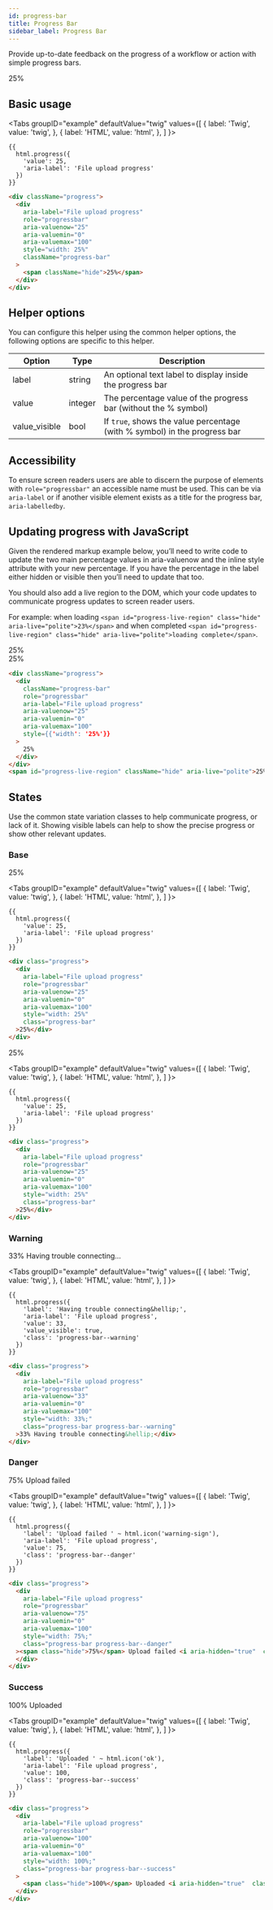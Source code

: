 ```yaml
---
id: progress-bar
title: Progress Bar
sidebar_label: Progress Bar
---
```



Provide up-to-date feedback on the progress of a workflow or action with simple progress bars.

<div className="d-example">
  <div className="progress">
    <div aria-label="File upload progress" role="progressbar" aria-valuenow="25" aria-valuemin="0" aria-valuemax="100" style={{'width': '25%'}} className="progress-bar">
      <span className="hide">25%</span>
    </div>
  </div>
</div>

## Basic usage

<Tabs
  groupID="example"
  defaultValue="twig"
  values={[
    { label: 'Twig', value: 'twig', },
    { label: 'HTML', value: 'html', },
  ]
}>
<TabItem value="twig">

```twig
{{
  html.progress({
    'value': 25,
    'aria-label': 'File upload progress'
  })
}}
```

</TabItem>
<TabItem value="html">

```html
<div className="progress">
  <div 
    aria-label="File upload progress" 
    role="progressbar" 
    aria-valuenow="25" 
    aria-valuemin="0" 
    aria-valuemax="100" 
    style="width: 25%" 
    className="progress-bar"
  >
    <span className="hide">25%</span>
  </div>
</div>
```

</TabItem>
</Tabs>

## Helper options

You can configure this helper using the common helper options, the following options are specific to this helper.

| Option | Type | Description |
| ------ | ---- | ----------- |
| label | string | An optional text label to display inside the progress bar |
| value | integer | The percentage value of the progress bar (without the % symbol) |
| value_visible | bool | If `true`, shows the value percentage (with % symbol) in the progress bar |

## Accessibility

To ensure screen readers users are able to discern the purpose of elements with `role="progressbar"` an accessible name must be used. This can be via `aria-label` or if another visible element exists as a title for the progress bar, `aria-labelledby`.

## Updating progress with JavaScript

Given the rendered markup example below, you’ll need to write code to update the two main percentage values in aria-valuenow and the inline style attribute with your new percentage. If you have the percentage in the label either hidden or visible then you’ll need to update that too.

You should also add a live region to the DOM, which your code updates to communicate progress updates to screen reader users.

For example: when loading `<span id="progress-live-region" class="hide" aria-live="polite">23%</span>` and when completed `<span id="progress-live-region" class="hide" aria-live="polite">loading complete</span>`.

<div className="d-example">
  <div className="progress">
    <div
        className="progress-bar"
        role="progressbar"
        aria-label="File upload progress"
        aria-valuenow="25"
        aria-valuemin="0"
        aria-valuemax="100"
        style={{'width': '25%'}}
    >
        25%
    </div>
  </div>
  <span id="progress-live-region" className="hide" aria-live="polite">25%</span>
</div>

```html
<div className="progress">
  <div
    className="progress-bar"
    role="progressbar"
    aria-label="File upload progress"
    aria-valuenow="25"
    aria-valuemin="0"
    aria-valuemax="100"
    style={{'width': '25%'}}
  >
    25%
  </div>
</div>
<span id="progress-live-region" className="hide" aria-live="polite">25%</span>
```

## States

Use the common state variation classes to help communicate progress, or lack of it. Showing visible labels can help to show the precise progress or show other relevant updates.

### Base

<div className="d-example">
  <div className="progress"><div aria-label="File upload progress" role="progressbar" aria-valuenow="25" aria-valuemin="0" aria-valuemax="100" style={{'width': '25%'}} className="progress-bar">25%</div></div>
</div>

<Tabs
  groupID="example"
  defaultValue="twig"
  values={[
    { label: 'Twig', value: 'twig', },
    { label: 'HTML', value: 'html', },
  ]
}>
<TabItem value="twig">

```twig
{{
  html.progress({
    'value': 25,
    'aria-label': 'File upload progress'
  })
}}
```

</TabItem>
<TabItem value="html">

```html
<div class="progress">
  <div 
    aria-label="File upload progress" 
    role="progressbar" 
    aria-valuenow="25" 
    aria-valuemin="0" 
    aria-valuemax="100" 
    style="width: 25%" 
    class="progress-bar"
  >25%</div>
</div>
```

</TabItem>
</Tabs>

<div className="d-example">
  <div className="progress"><div aria-label="File upload progress" role="progressbar" aria-valuenow="25" aria-valuemin="0" aria-valuemax="100" style={{'width': '25%'}} className="progress-bar">25%</div></div>
</div>

<Tabs
  groupID="example"
  defaultValue="twig"
  values={[
    { label: 'Twig', value: 'twig', },
    { label: 'HTML', value: 'html', },
  ]
}>
<TabItem value="twig">

```twig
{{
  html.progress({
    'value': 25,
    'aria-label': 'File upload progress'
  })
}}
```

</TabItem>
<TabItem value="html">

```html
<div class="progress">
  <div 
    aria-label="File upload progress" 
    role="progressbar" 
    aria-valuenow="25" 
    aria-valuemin="0" 
    aria-valuemax="100" 
    style="width: 25%" 
    class="progress-bar"
  >25%</div>
</div>
```

</TabItem>
</Tabs>

### Warning

<div className="d-example">
  <div className="progress">
  <div 
    aria-label="File upload progress" 
    role="progressbar" 
    aria-valuenow="33" 
    aria-valuemin="0" 
    aria-valuemax="100" 
    style={{'width': '33%'}} 
    className="progress-bar progress-bar--warning"
  >33% Having trouble connecting&hellip;</div>
</div>
</div>

<Tabs
  groupID="example"
  defaultValue="twig"
  values={[
    { label: 'Twig', value: 'twig', },
    { label: 'HTML', value: 'html', },
  ]
}>
<TabItem value="twig">

```twig
{{
  html.progress({
    'label': 'Having trouble connecting&hellip;',
    'aria-label': 'File upload progress',
    'value': 33,
    'value_visible': true,
    'class': 'progress-bar--warning'
  })
}}
```

</TabItem>
<TabItem value="html">

```html
<div class="progress">
  <div 
    aria-label="File upload progress" 
    role="progressbar" 
    aria-valuenow="33" 
    aria-valuemin="0" 
    aria-valuemax="100" 
    style="width: 33%;" 
    class="progress-bar progress-bar--warning"
  >33% Having trouble connecting&hellip;</div>
</div>
```

</TabItem>
</Tabs>

### Danger

<div className="d-example">
  <div className="progress">
    <div 
      aria-label="File upload progress" 
      role="progressbar" 
      aria-valuenow="75" 
      aria-valuemin="0" 
      aria-valuemax="100" 
      style={{'width': '75%'}}
      className="progress-bar progress-bar--danger"
    ><span className="hide">75%</span> Upload failed <i aria-hidden="true" className="icon-warning-sign"></i>
    </div>
  </div>
</div>

<Tabs
  groupID="example"
  defaultValue="twig"
  values={[
    { label: 'Twig', value: 'twig', },
    { label: 'HTML', value: 'html', },
  ]
}>
<TabItem value="twig">

```twig
{{
  html.progress({
    'label': 'Upload failed ' ~ html.icon('warning-sign'),
    'aria-label': 'File upload progress',
    'value': 75,
    'class': 'progress-bar--danger'
  })
}}
```

</TabItem>
<TabItem value="html">

```html
<div class="progress">
  <div 
    aria-label="File upload progress" 
    role="progressbar" 
    aria-valuenow="75" 
    aria-valuemin="0" 
    aria-valuemax="100" 
    style="width: 75%;" 
    class="progress-bar progress-bar--danger"
  ><span class="hide">75%</span> Upload failed <i aria-hidden="true"  class="icon-warning-sign"></i>
  </div>
</div>
```

</TabItem>
</Tabs>

### Success

<div className="d-example">
  <div className="progress">
    <div 
      aria-label="File upload progress" 
      role="progressbar" 
      aria-valuenow="100" 
      aria-valuemin="0" 
      aria-valuemax="100" 
      style={{'width': '100%'}}  
      className="progress-bar progress-bar--success"
    >
      <span className="hide">100%</span> Uploaded <i aria-hidden="true" className="icon-ok"></i>
    </div>
  </div>
</div>

<Tabs
  groupID="example"
  defaultValue="twig"
  values={[
    { label: 'Twig', value: 'twig', },
    { label: 'HTML', value: 'html', },
  ]
}>
<TabItem value="twig">

```twig
{{
  html.progress({
    'label': 'Uploaded ' ~ html.icon('ok'),
    'aria-label': 'File upload progress',
    'value': 100,
    'class': 'progress-bar--success'
  })
}}
```

</TabItem>
<TabItem value="html">

```html
<div class="progress">
  <div 
    aria-label="File upload progress" 
    role="progressbar" 
    aria-valuenow="100" 
    aria-valuemin="0" 
    aria-valuemax="100" 
    style="width: 100%;" 
    class="progress-bar progress-bar--success"
  >
    <span class="hide">100%</span> Uploaded <i aria-hidden="true"  class="icon-ok"></i>
  </div>
</div>
```

</TabItem>
</Tabs>